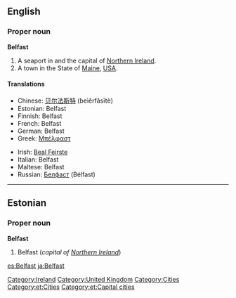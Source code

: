 ==English==

===Proper noun===
{{wikipedia}}
'''Belfast'''

# A seaport in and the capital of [[Northern Ireland]].
# A town in the State of [[Maine]], [[USA]].

====Translations====
{{top}}
*Chinese: [[贝尔法斯特]] (beìěrfǎsītè)
*Estonian: Belfast
*Finnish: Belfast
*French: Belfast
*German: Belfast
*Greek: [[Μπέλφαστ]]
{{mid}}
*Irish: [[Beal Feirste]]
*Italian: Belfast {{f}}
*Maltese: Belfast
*Russian: [[Белфаст]] (Bélfast) {{m}}
{{bottom}}

[[Category:Ireland]]
[[Category:United Kingdom]]
[[Category:Cities]]

----

==Estonian==

===Proper noun===
'''Belfast'''

# Belfast (''capital of [[Northern Ireland]]'')

[[Category:et:Cities]]
[[Category:et:Capital cities]]

[[es:Belfast]]
[[ja:Belfast]]
